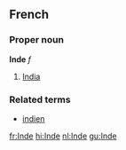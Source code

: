 ==French==
===Proper noun===
'''Inde''' ''f''

# [[India]]

===Related terms===
*[[indien]]

[[fr:Inde]]
[[hi:Inde]]
[[nl:Inde]]
[[gu:Inde]]